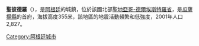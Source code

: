 '''聖彼德羅'''（{{lang-es|San Pedro de Guasayán}}），是[[阿根廷|阿根廷]]的城鎮，位於該國北部[[聖地亞哥-德爾埃斯特羅省|聖地亞哥-德爾埃斯特羅省]]，是[[瓜薩揚縣|瓜薩揚縣]]的首府，海拔高度355米，該地區的地震活動頻繁和低強度，2001年人口2,827。

{{coord|27|06|S|64|16|W|region:AR-G_type:city(2827)_source:kolossus-dewiki|display=title}}

{{Argentina-geo-stub}}
[[Category:阿根廷城市|Category:阿根廷城市]]
